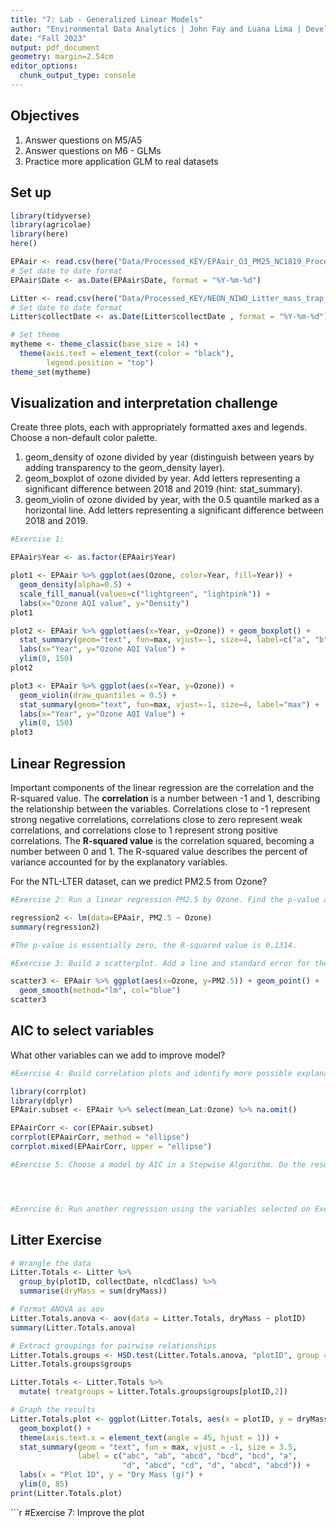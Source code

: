 ```yaml
---
title: "7: Lab - Generalized Linear Models"
author: "Environmental Data Analytics | John Fay and Luana Lima | Developed by Kateri Salk"
date: "Fall 2023"
output: pdf_document
geometry: margin=2.54cm
editor_options: 
  chunk_output_type: console
---
```


## Objectives
1. Answer questions on M5/A5
2. Answer questions on M6 - GLMs
3. Practice more application GLM to real datasets


## Set up
```r
library(tidyverse)
library(agricolae)   
library(here)
here()

EPAair <- read.csv(here("Data/Processed_KEY/EPAair_O3_PM25_NC1819_Processed.csv"), stringsAsFactors = TRUE)
# Set date to date format
EPAair$Date <- as.Date(EPAair$Date, format = "%Y-%m-%d")

Litter <- read.csv(here("Data/Processed_KEY/NEON_NIWO_Litter_mass_trap_Processed.csv"), stringsAsFactors = TRUE)
# Set date to date format
Litter$collectDate <- as.Date(Litter$collectDate , format = "%Y-%m-%d")

# Set theme
mytheme <- theme_classic(base_size = 14) +
  theme(axis.text = element_text(color = "black"), 
        legend.position = "top")
theme_set(mytheme)
```



## Visualization and interpretation challenge

Create three plots, each with appropriately formatted axes and legends. Choose a non-default color palette.

1. geom_density of ozone divided by year (distinguish between years by adding transparency to the geom_density layer).
2. geom_boxplot of ozone divided by year. Add letters representing a significant difference between 2018 and 2019 (hint: stat_summary). 
3. geom_violin of ozone divided by year, with the 0.5 quantile marked as a horizontal line. Add letters representing a significant difference between 2018 and 2019. 

```r
#Exercise 1:

EPAair$Year <- as.factor(EPAair$Year)

plot1 <- EPAair %>% ggplot(aes(Ozone, color=Year, fill=Year)) + 
  geom_density(alpha=0.5) +
  scale_fill_manual(values=c("lightgreen", "lightpink")) +
  labs(x="Ozone AQI value", y="Density")
plot1

plot2 <- EPAair %>% ggplot(aes(x=Year, y=Ozone)) + geom_boxplot() + 
  stat_summary(geom="text", fun=max, vjust=-1, size=4, label=c("a", "b")) + 
  labs(x="Year", y="Ozone AQI Value") + 
  ylim(0, 150)
plot2

plot3 <- EPAair %>% ggplot(aes(x=Year, y=Ozone)) + 
  geom_violin(draw_quantiles = 0.5) +
  stat_summary(geom="text", fun=max, vjust=-1, size=4, label="max") +
  labs(x="Year", y="Ozone AQI Value") +
  ylim(0, 150)
plot3  
```

## Linear Regression

Important components of the linear regression are the correlation and the R-squared value. The **correlation** is a number between -1 and 1, describing the relationship between the variables. Correlations close to -1 represent strong negative correlations, correlations close to zero represent weak correlations, and correlations close to 1 represent strong positive correlations. The **R-squared value** is the correlation squared, becoming a number between 0 and 1. The R-squared value describes the percent of variance accounted for by the explanatory variables. 

For the NTL-LTER dataset, can we predict PM2.5 from Ozone?

```r

#Exercise 2: Run a linear regression PM2.5 by Ozone. Find the p-value and R-squared value. 

regression2 <- lm(data=EPAair, PM2.5 ~ Ozone)
summary(regression2)

#The p-value is essentially zero, the R-squared value is 0.1314.

#Exercise 3: Build a scatterplot. Add a line and standard error for the linear regression. Add the regression equation to the plot

scatter3 <- EPAair %>% ggplot(aes(x=Ozone, y=PM2.5)) + geom_point() +
  geom_smooth(method="lm", col="blue")
scatter3

```


## AIC to select variables

What other variables can we add to improve model?

```r

#Exercise 4: Build correlation plots and identify more possible explanatory variables to add to the regression.

library(corrplot)
library(dplyr)
EPAair.subset <- EPAair %>% select(mean_Lat:Ozone) %>% na.omit()

EPAairCorr <- cor(EPAair.subset)
corrplot(EPAairCorr, method = "ellipse")
corrplot.mixed(EPAairCorr, upper = "ellipse")

#Exercise 5: Choose a model by AIC in a Stepwise Algorithm. Do the results from AIC match the variables you selected on Exercise 4?




#Exercise 6: Run another regression using the variables selected on Exercise 6. Compare r-squared value with the one from Exercise 2. 

```



## Litter Exercise

```r
# Wrangle the data
Litter.Totals <- Litter %>%
  group_by(plotID, collectDate, nlcdClass) %>%
  summarise(dryMass = sum(dryMass))

# Format ANOVA as aov
Litter.Totals.anova <- aov(data = Litter.Totals, dryMass ~ plotID)
summary(Litter.Totals.anova)

# Extract groupings for pairwise relationships
Litter.Totals.groups <- HSD.test(Litter.Totals.anova, "plotID", group = TRUE)
Litter.Totals.groups$groups

Litter.Totals <- Litter.Totals %>%
  mutate( treatgroups = Litter.Totals.groups$groups[plotID,2])

# Graph the results
Litter.Totals.plot <- ggplot(Litter.Totals, aes(x = plotID, y = dryMass)) +
  geom_boxplot() +
  theme(axis.text.x = element_text(angle = 45, hjust = 1)) +
  stat_summary(geom = "text", fun = max, vjust = -1, size = 3.5,
               label = c("abc", "ab", "abcd", "bcd", "bcd", "a", 
                         "d", "abcd", "cd", "d", "abcd", "abcd")) +
  labs(x = "Plot ID", y = "Dry Mass (g)") +
  ylim(0, 85)
print(Litter.Totals.plot)

```

```r
#Exercise 7: Improve the plot

